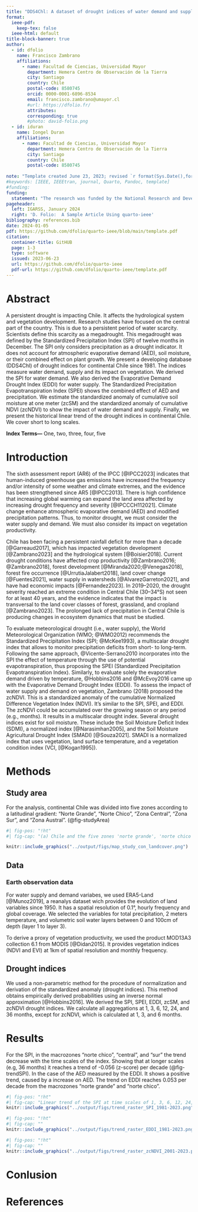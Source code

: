 ```yaml
---
title: "DDS4Chl: A dataset of drought indices of water demand and supply and its impact on vegetation for continental Chile"
format:
  ieee-pdf:
    keep-tex: false  
  ieee-html: default
title-block-banner: true
author:
  - id: dfolio
    name: Francisco Zambrano
    affiliations:
      - name: Facultad de Ciencias, Universidad Mayor
        department: Hemera Centro de Observación de la Tierra
        city: Santiago
        country: Chile
        postal-code: 8580745
        orcid: 0000-0001-6896-8534
        email: francisco.zambrano@umayor.cl
        #url: https://dfolio.fr/
        attributes:
        corresponding: true
        #photo: david-folio.png
  - id: iduran
    name: Iongel Duran
    affiliations: 
      - name: Facultad de Ciencias, Universidad Mayor
        department: Hemera Centro de Observación de la Tierra
        city: Santiago
        country: Chile
        postal-code: 8580745
   
note: "Template created June 23, 2023; revised `r format(Sys.Date(),format='%B %d, %Y')`."
#keywords: [IEEE, IEEEtran, journal, Quarto, Pandoc, template]
#funding: 
funding: 
  statement: "The research was funded by the National Research and Development Agency of Chile (ANID) and the projects FSEQ210022 and 11190360."
pageheader:
  left: IGARSS, January 2024
  right: 'D. Folio:  A Sample Article Using quarto-ieee'
bibliography: references.bib
date: 2024-01-05
pdf: https://github.com/dfolio/quarto-ieee/blob/main/template.pdf
citation: 
  container-title: GitHUB
  page: 1-3
  type: software
  issued: 2023-06-23
  url: https://github.com/dfolio/quarto-ieee
  pdf-url: https://github.com/dfolio/quarto-ieee/template.pdf
---
```


# **Abstract** {-}

A persistent drought is impacting Chile. It affects the hydrological system and vegetation development. Research studies have focused on the central part of the country. This is due to a persistent period of water scarcity. Scientists define this scarcity as a megadrought. This megadrought was defined by the Standardized Precipitation Index (SPI) of twelve months in December. The SPI only considers precipitation as a drought indicator. It does not account for atmospheric evaporative demand (AED), soil moisture, or their combined effect on plant growth. We present a developing database (DDS4Chl) of drought indices for continental Chile since 1981. The indices measure water demand, supply and its impact on vegetation. We derived the SPI for water demand. We also derived the Evaporative Demand Drought Index (EDDI) for water supply. The Standardized Precipitation Evapotranspiration Index (SPEI) shows the combined effect of AED and precipitation. We estimate the standardized anomaly of cumulative soil moisture at one meter (zcSM) and the standardized anomaly of cumulative NDVI (zcNDVI) to show the impact of water demand and supply. Finally, we present the historical linear trend of the drought indices in continental Chile. We cover short to long scales.
<br>

**Index Terms—** One, two, three, four, five

# **Introduction**

The sixth assessment report (AR6) of the IPCC [@IPCC2023] indicates that human-induced greenhouse gas emissions have increased the frequency and/or intensity of some weather and climate extremes, and the evidence has been strengthened since AR5 [@IPCC2013]. There is high confidence that increasing global warming can expand the land area affected by increasing drought frequency and severity [@IPCCCH112021]. Climate change enhance atmospheric evaporative demand (AED) and modified precipitation patterns. Thus, to monitor drought, we must consider the water supply and demand. We must also consider its impact on vegetation productivity.

Chile has been facing a persistent rainfall deficit for more than a decade [@Garreaud2017], which has impacted vegetation development [@Zambrano2023] and the hydrological system [@Boisier2018]. Current drought conditions have affected crop productivity [@Zambrano2016; @Zambrano2018], forest development [@Miranda2020;@Venegas2018], forest fire occurrence [@UrrutiaJalabert2018], land cover change [@Fuentes2021], water supply in watersheds [@AlvarezGarreton2021], and have had economic impacts [@Fernandez2023]. In 2019–2020, the drought severity reached an extreme condition in Central Chile (30–34°S) not seen for at least 40 years, and the evidence indicates that the impact is transversal to the land cover classes of forest, grassland, and cropland [@Zambrano2023]. The prolonged lack of precipitation in Central Chile is producing changes in ecosystem dynamics that must be studied.

To evaluate meteorological drought (i.e., water supply), the World Meteorological Organization (WMO; @WMO2012) recommends the Standardized Precipitation Index (SPI; @McKee1993), a multiscalar drought index that allows to monitor precipitation deficits from short- to long-term. Following the same approach, @Vicente-Serrano2010 incorporates into the SPI the effect of temperature through the use of potential evapotranspiration, thus proposing the SPEI (Standardized Precipitation Evapotranspiration Index). Similarly, to evaluate solely the evaporative demand driven by temperature, @Hobbins2016 and @McEvoy2016 came up with the Evaporative Demand Drought Index (EDDI). To assess the impact of water supply and demand on vegetation, Zambrano (2018) proposed the zcNDVI. This is a standardized anomaly of the cumulative Normalized Difference Vegetation Index (NDVI). It's similar to the SPI, SPEI, and EDDI. The zcNDVI could be accumulated over the growing season or any period (e.g., months). It results in a multiscalar drought index. Several drought indices exist for soil moisture. These include the Soil Moisture Deficit Index (SDMI), a normalized index [@Narasimhan2005], and the Soil Moisture Agricultural Drought Index (SMADI) [@Souza2021]. SMADI is a normalized index that uses vegetation, land surface temperature, and a vegetation condition index (VCI, [@Kogan1995]).


# **Methods**

## Study area

For the analysis, continental Chile was divided into five zones according to a latitudinal gradient: “Norte Grande”,  “Norte Chico”,  “Zona Central”, “Zona Sur”, and “Zona Austral”. (@fig-studyArea)

```r
#| fig-pos: "!ht"
#| fig-cap: "(a) Chile and the five zones 'norte grande', 'norte chico',  'zona central', 'zona sur', and 'zona austral'. (b) Topography reference map. (c) Land cover classes for 2021. (d) Persistent land cover classes (> 80%) for 2001-2021"

knitr::include_graphics("../output/figs/map_study_con_landcover.png")
```

##	Data

###	Earth observation data

For water supply and demand variabes, we used ERA5-Land [@Munoz2019], a reanalys dataset wich provides the evolution of land variables since 1950. It has a spatial resolution of 0.1°, hourly frequency and global coverage. We selected the variables for total precipitation, 2 meters temperature, and volumetric soil water layers between 0 and 100cm of depth (layer 1 to layer 3).

To derive a proxy of vegetation productivity, we used the product MOD13A3 collection 6.1 from MODIS [@Didan2015]. It provides vegetation indices (NDVI and EVI) at 1km of spatial resolution and monthly frequency.

## Drought indices

We used a non-parametric method for the procedure of normalization and derivation of the standardized anomaly (drought indices). This method obtains empirically derived probabilities using an inverse normal approximation [@Hobbins2016]. We derived the SPI, SPEI, EDDI, zcSM, and zcNDVI drought indices. We calculate all aggregations at 1, 3, 6, 12, 24, and 36 months, except for zcNDVI, which is calculated at 1, 3, and 6 months.


# **Results**

For the SPI, in the macrozones "norte chico", "central", and "sur" the trend decrease with the time scales of the index. Showing that at longer scales (e.g, 36 months) it reaches a trend of -0.056 (z-score) per decade (@fig-trendSPI). In the case of the AED measured by the EDDI. It shows a positive trend, caused by a increase on AED. The trend on EDDI reaches 0.053 per decade from the macrozones "norte grande" and "norte chico".

```r
#| fig-pos: "!ht"
#| fig-cap: "Linear trend of the SPI at time scales of 1, 3, 6, 12, 24, and 36 months for 1981-2023"
knitr::include_graphics("../output/figs/trend_raster_SPI_1981-2023.png")
```

```r
#| fig-pos: "!ht"
#| fig-cap: ""
knitr::include_graphics("../output/figs/trend_raster_EDDI_1981-2023.png")
```

```r
#| fig-pos: "!ht"
#| fig-cap: ""
knitr::include_graphics("../output/figs/trend_raster_zcNDVI_2001-2023.png")
```

# **Conlusion**

# **References**
